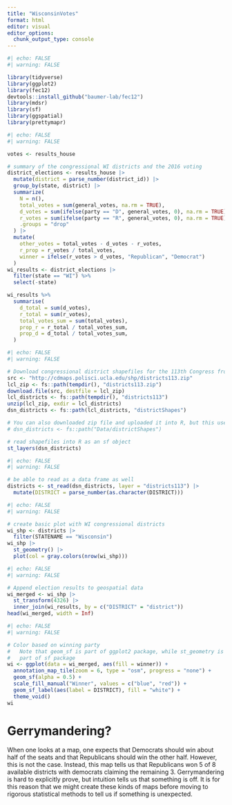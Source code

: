 ```yaml
---
title: "WisconsinVotes"
format: html
editor: visual
editor_options: 
  chunk_output_type: console
---
```


```r
#| echo: FALSE
#| warning: FALSE

library(tidyverse)
library(ggplot2)
library(fec12)
devtools::install_github("baumer-lab/fec12")
library(mdsr)
library(sf)
library(ggspatial)
library(prettymapr)
```

```r
#| echo: FALSE
#| warning: FALSE

votes <- results_house

# summary of the congressional WI districts and the 2016 voting
district_elections <- results_house |>
  mutate(district = parse_number(district_id)) |>
  group_by(state, district) |>
  summarize(
    N = n(), 
    total_votes = sum(general_votes, na.rm = TRUE),
    d_votes = sum(ifelse(party == "D", general_votes, 0), na.rm = TRUE),
    r_votes = sum(ifelse(party == "R", general_votes, 0), na.rm = TRUE),
    .groups = "drop"
  ) |>
  mutate(
    other_votes = total_votes - d_votes - r_votes,
    r_prop = r_votes / total_votes,  
    winner = ifelse(r_votes > d_votes, "Republican", "Democrat")
  )
wi_results <- district_elections |>
  filter(state == "WI") %>%
  select(-state)

wi_results %>%
  summarise(
    d_total = sum(d_votes), 
    r_total = sum(r_votes), 
    total_votes_sum = sum(total_votes),
    prop_r = r_total / total_votes_sum,
    prop_d = d_total / total_votes_sum,
  )
```

```r
#| echo: FALSE
#| warning: FALSE

# Download congressional district shapefiles for the 113th Congress from a UCLA website (don't sweat the details too much)
src <- "http://cdmaps.polisci.ucla.edu/shp/districts113.zip"
lcl_zip <- fs::path(tempdir(), "districts113.zip")
download.file(src, destfile = lcl_zip)
lcl_districts <- fs::path(tempdir(), "districts113")
unzip(lcl_zip, exdir = lcl_districts)
dsn_districts <- fs::path(lcl_districts, "districtShapes")

# You can also downloaded zip file and uploaded it into R, but this uses a ton of space!
# dsn_districts <- fs::path("Data/districtShapes")

# read shapefiles into R as an sf object
st_layers(dsn_districts)
```

```r
#| echo: FALSE
#| warning: FALSE

# be able to read as a data frame as well
districts <- st_read(dsn_districts, layer = "districts113") |>
  mutate(DISTRICT = parse_number(as.character(DISTRICT)))
```

```r
#| echo: FALSE
#| warning: FALSE

# create basic plot with WI congressional districts
wi_shp <- districts |>
  filter(STATENAME == "Wisconsin")
wi_shp |>
  st_geometry() |>
  plot(col = gray.colors(nrow(wi_shp)))
```

```r
#| echo: FALSE
#| warning: FALSE

# Append election results to geospatial data
wi_merged <- wi_shp |>
  st_transform(4326) |>
  inner_join(wi_results, by = c("DISTRICT" = "district"))
head(wi_merged, width = Inf)
```

```r
#| echo: FALSE
#| warning: FALSE

# Color based on winning party
#   Note that geom_sf is part of ggplot2 package, while st_geometry is
#   part of sf package
wi <- ggplot(data = wi_merged, aes(fill = winner)) +
  annotation_map_tile(zoom = 6, type = "osm", progress = "none") + 
  geom_sf(alpha = 0.5) +
  scale_fill_manual("Winner", values = c("blue", "red")) + 
  geom_sf_label(aes(label = DISTRICT), fill = "white") + 
  theme_void()
wi
```

# Gerrymandering?

When one looks at a map, one expects that Democrats should win about half of the seats and that Republicans should win the other half. However, this is not the case. Instead, this map tells us that Republicans won 5 of 8 available districts with democrats claiming the remaining 3. Gerrymandering is hard to explicitly prove, but intuition tells us that something is off. It is for this reason that we might create these kinds of maps before moving to rigorous statistical methods to tell us if something is unexpected.
